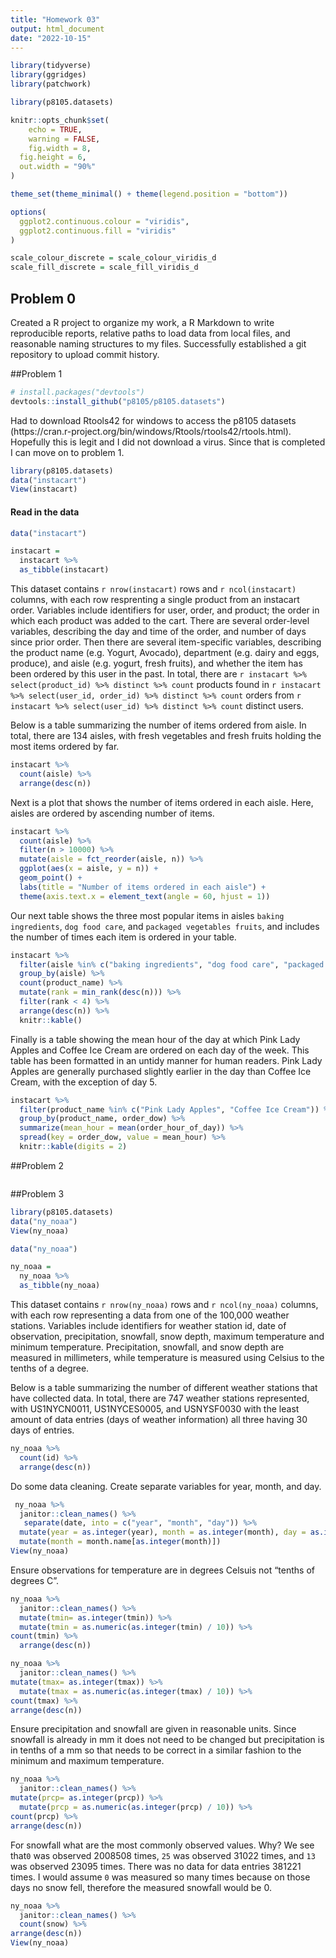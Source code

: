```yaml
---
title: "Homework 03"
output: html_document
date: "2022-10-15"
---
```


```r
library(tidyverse)
library(ggridges)
library(patchwork)

library(p8105.datasets)

knitr::opts_chunk$set(
	echo = TRUE,
	warning = FALSE,
	fig.width = 8, 
  fig.height = 6,
  out.width = "90%"
)

theme_set(theme_minimal() + theme(legend.position = "bottom"))

options(
  ggplot2.continuous.colour = "viridis",
  ggplot2.continuous.fill = "viridis"
)

scale_colour_discrete = scale_colour_viridis_d
scale_fill_discrete = scale_fill_viridis_d
```


## Problem 0
Created a R project to organize my work, a R Markdown to write reproducible reports, relative paths to load data from local files, and reasonable naming structures to my files. Successfully established a git repository to upload commit history. 

##Problem 1
```r
# install.packages("devtools")
devtools::install_github("p8105/p8105.datasets")
```

Had to download Rtools42 for windows to access the p8105 datasets (https://cran.r-project.org/bin/windows/Rtools/rtools42/rtools.html). Hopefully this is legit and I did not download a virus. Since that is completed I can move on to problem 1. 

```r
library(p8105.datasets)
data("instacart")
View(instacart)
```

#### Read in the data

```r
data("instacart")

instacart = 
  instacart %>% 
  as_tibble(instacart)
```

This dataset contains `r nrow(instacart)` rows and `r ncol(instacart)` columns, with each row resprenting a single product from an instacart order. Variables include identifiers for user, order, and product; the order in which each product was added to the cart. There are several order-level variables, describing the day and time of the order, and number of days since prior order. Then there are several item-specific variables, describing the product name (e.g. Yogurt, Avocado), department (e.g. dairy and eggs, produce), and aisle (e.g. yogurt, fresh fruits), and whether the item has been ordered by this user in the past. In total, there are `r instacart %>% select(product_id) %>% distinct %>% count` products found in `r instacart %>% select(user_id, order_id) %>% distinct %>% count` orders from `r instacart %>% select(user_id) %>% distinct %>% count` distinct users.

Below is a table summarizing the number of items ordered from aisle. In total, there are 134 aisles, with fresh vegetables and fresh fruits holding the most items ordered by far.

```r
instacart %>% 
  count(aisle) %>% 
  arrange(desc(n))
```

Next is a plot that shows the number of items ordered in each aisle. Here, aisles are ordered by ascending number of items.

```r
instacart %>% 
  count(aisle) %>% 
  filter(n > 10000) %>% 
  mutate(aisle = fct_reorder(aisle, n)) %>% 
  ggplot(aes(x = aisle, y = n)) + 
  geom_point() + 
  labs(title = "Number of items ordered in each aisle") +
  theme(axis.text.x = element_text(angle = 60, hjust = 1))

```

Our next table shows the three most popular items in aisles `baking ingredients`, `dog food care`, and `packaged vegetables fruits`, and includes the number of times each item is ordered in your table.

```r
instacart %>% 
  filter(aisle %in% c("baking ingredients", "dog food care", "packaged vegetables fruits")) %>%
  group_by(aisle) %>% 
  count(product_name) %>% 
  mutate(rank = min_rank(desc(n))) %>% 
  filter(rank < 4) %>% 
  arrange(desc(n)) %>%
  knitr::kable()
```

Finally is a table showing the mean hour of the day at which Pink Lady Apples and Coffee Ice Cream are ordered on each day of the week. This table has been formatted in an untidy manner for human readers. Pink Lady Apples are generally purchased slightly earlier in the day than Coffee Ice Cream, with the exception of day 5.

```r
instacart %>%
  filter(product_name %in% c("Pink Lady Apples", "Coffee Ice Cream")) %>%
  group_by(product_name, order_dow) %>%
  summarize(mean_hour = mean(order_hour_of_day)) %>%
  spread(key = order_dow, value = mean_hour) %>%
  knitr::kable(digits = 2)
```

##Problem 2
```r

```



##Problem 3
```r
library(p8105.datasets)
data("ny_noaa")
View(ny_noaa)
```

```r
data("ny_noaa")

ny_noaa = 
  ny_noaa %>% 
  as_tibble(ny_noaa)
```
This dataset contains `r nrow(ny_noaa)` rows and `r ncol(ny_noaa)` columns, with each row representing a data from one of the 100,000 weather stations. Variables include identifiers for weather station id, date of observation, precipitation, snowfall, snow depth, maximum temperature and minimum temperature. Precipitation, snowfall, and snow depth are measured in millimeters, while temperature is measured using Celsius to the tenths of a degree.

Below is a table summarizing the number of different weather stations that have collected data. In total, there are 747 weather stations represented, with US1NYCN0011, US1NYCES0005, and USNYSF0030 with the least amount of data entries (days of weather information) all three having 30 days of entries.

```r
ny_noaa %>% 
  count(id) %>% 
  arrange(desc(n))
```

Do some data cleaning. Create separate variables for year, month, and day. 

```r
 ny_noaa %>% 
  janitor::clean_names() %>% 
   separate(date, into = c("year", "month", "day")) %>% 
  mutate(year = as.integer(year), month = as.integer(month), day = as.integer(day)) %>% 
  mutate(month = month.name[as.integer(month)])
View(ny_noaa)
```

Ensure observations for temperature are in degrees Celsuis not "tenths of degrees C". 

```r
ny_noaa %>% 
  janitor::clean_names() %>% 
  mutate(tmin= as.integer(tmin)) %>% 
  mutate(tmin = as.numeric(as.integer(tmin) / 10)) %>% 
count(tmin) %>% 
  arrange(desc(n))
```

```r
ny_noaa %>% 
  janitor::clean_names() %>% 
mutate(tmax= as.integer(tmax)) %>% 
  mutate(tmax = as.numeric(as.integer(tmax) / 10)) %>% 
count(tmax) %>% 
arrange(desc(n))
```

Ensure precipitation and snowfall are given in reasonable units. Since snowfall is already in mm it does not need to be changed but precipitation is in tenths of a mm so that needs to be correct in a similar fashion to the minimum and maximum temperature.

```r
ny_noaa %>% 
  janitor::clean_names() %>% 
mutate(prcp= as.integer(prcp)) %>% 
  mutate(prcp = as.numeric(as.integer(prcp) / 10)) %>% 
count(prcp) %>% 
arrange(desc(n))
```

For snowfall what are the most commonly observed values. Why? 
We see that`0` was observed 2008508 times,  `25` was observed 31022 times, and `13` was observed 23095 times. There was no data for data entries 381221 times. I would assume `0` was measured so many times because on those days no snow fell, therefore the measured snowfall would be 0.
```r
ny_noaa %>% 
  janitor::clean_names() %>% 
  count(snow) %>% 
arrange(desc(n))
View(ny_noaa)
```

